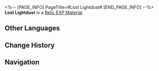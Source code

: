 <%-- [PAGE_INFO]
PageTitle=#Lost Lightdust#
[END_PAGE_INFO] --%>
{{Item Infobox
|id          = 231
|image       = Item Lost Lightdust.png
|type        = Relic EXP Material
|invCategory = Upgrade Materials
|rarity      = 2
|effect      = Enhancement material for Relics. Provides 100 Relic EXP.
|description = Lightdust permeated the Fragmentum, carrying what seems to indicate the existence of another civilization.
|source1     = [[Salvage Relic]]
}}
{{Description|''"Theosophy holds that the database used to store information of the material world is called the Akasha Records. I don't necessarily support this, but... these dust indeed store information from the past. They are like... seeds? When you water them, they can yield bountiful fruit."''}}
'''Lost Lightdust''' is a [[Relic EXP Material]].

==Other Languages==
{{Other Languages
|en   = Lost Lightdust
|zhs  = 遗失光尘
|zht  = 遺失光塵
|ja   = 遺失光塵
|ko   = 유실된 라이트더스트
|es   = Polvo luminoso perdido
|fr   = Poussière de lumière perdue
|ru   = Потерянная пыль света
|th   = Lost Lightdust
|vi   = Bụi Sáng Đánh Mất
|de   = Verlorener Lichtstaub
|id   = Lost Light Dust
|pt   = Pó de Luz Perdido
}}

==Change History==
{{Change History|2.0}}

==Navigation==
{{Upgrade Material Navbox}}